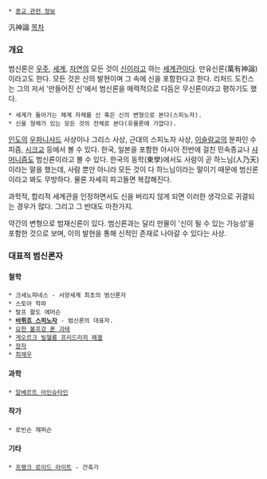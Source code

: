  * [[종교 관련 정보]]

汎神論
[[목차]]
=== 개요 ===
범신론은 [[우주]], [[세계]], [[자연]]의 모든 것이 [[신]]이라고 하는 [[세계관]]이다. 만유신론(萬有神論)이라고도 한다.
모든 것은 신의 발현이며 그 속에 신을 포함한다고 한다. 리처드 도킨스는 그의 저서 '만들어진 신'에서 범신론을 매력적으로 다듬은 무신론이라고 평하기도 했다.

 * 세계가 돌아가는 체계 자체를 신 혹은 신의 변형으로 본다(스피노자).
 * 신을 형체가 있는 모든 것의 전체로 본다(유물론에 가깝다). 

[[인도]]의 [[우파니샤드]] 사상이나 그리스 사상, 근대의 스피노자 사상, [[이슬람교]]의 분파인 수피즘, [[시크교]] 등에서 볼 수 있다. 한국, 일본을 포함한 아시아 전반에 걸친 민속종교나 [[샤머니즘]]도 범신론이라고 볼 수 있다. 한국의 동학(東學)에서도 사람이 곧 하느님(人乃天)이라는 말을 했는데, 사람 뿐만 아니라 모든 것이 다 하느님이라는 말이기 때문에 범신론이라고 봐도 무방하다. 물론 자세히 파고들면 복잡해진다.

과학적, 합리적 세계관을 인정하면서도 신을 버리지 않게 되면 이러한 생각으로 귀결되는 경우가 많다. 그리고 그 반대도 마찬가지.

약간의 변형으로 범재신론이 있다. 범신론과는 달리 만물이 '신이 될 수 있는 가능성'을 포함한 것으로 보며, 이의 발현을 통해 신적인 존재로 나아갈 수 있다는 사상.

=== 대표적 범신론자 ===

==== 철학 ====
 * 크세노파네스 - 서양세계 최초의 범신론자
 * 스토아 학파
 * 랄프 왈도 에머슨
 * '''[[바뤼흐 스피노자]]''' - 범신론의 대표자.
 * [[요한 볼프강 폰 괴테]]
 * [[게오르크 빌헬름 프리드리히 헤겔]]
 * [[장자]]
 * [[최제우]]

==== 과학 ====
 * [[알베르트 아인슈타인]]

==== 작가 ====
 * 로빈슨 제퍼슨

==== 기타 ====
 * [[프랭크 로이드 라이트]] - 건축가

